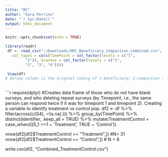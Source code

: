 ```yaml
---
title: "RC"
author: "Sara Perrins"
date: "`r Sys.Date()`"
output: html_document
---
```


```r
knitr::opts_chunk$set(echo = TRUE)
```

```r
library(readr)
 df <- read_csv("~/Downloads/ORC_Beneficiary_Comparison_Combined.csv", 
   col_types = cols(TimePoint = col_factor(levels = c("1", 
         "2")), Grantee = col_factor(levels = c("1", 
         "2", "3", "4"))))

 View(df)
# $Group column is the original coding of 1-beneficiary; 2-comparison (which includes folks who actually received peer coaching)
 
```

```r
require(dplyr)
#Creates data frame of those who do not have blank surveys, and who deleting repeat surveys (by Timepoint, i.e., the same person can respond twice if it was for timepoint 1 and timepoint 2). Creating a variable to identify treatment vs control pop. 
df2 <- df %>%
  filter(across(c(Q4), ~!is.na(.))) %>%
    group_by(TimePoint) %>%
  distinct(Identifier, .keep_all = TRUE) %>%
  mutate(TreatmentControl = case_when(Q5_1 ==1 ~ 'Treatment',
                                      TRUE ~ 'Control'))

nrow(df2[df2$TreatmentControl == "Treatment",]) #N= 31 
nrow(df2[df2$TreatmentControl == "Control",]) # N = 8

write.csv(df2, "Combined_TreatmentControl.csv")
